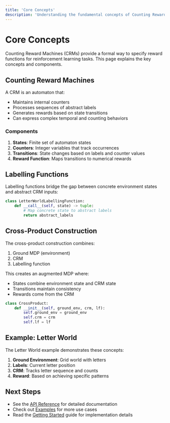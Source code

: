 ```yaml
---
title: 'Core Concepts'
description: 'Understanding the fundamental concepts of Counting Reward Machines'
---
```


# Core Concepts

Counting Reward Machines (CRMs) provide a formal way to specify reward functions for reinforcement learning tasks. This page explains the key concepts and components.

## Counting Reward Machines

A CRM is an automaton that:
- Maintains internal counters
- Processes sequences of abstract labels
- Generates rewards based on state transitions
- Can express complex temporal and counting behaviors

### Components

1. **States**: Finite set of automaton states
2. **Counters**: Integer variables that track occurrences
3. **Transitions**: State changes based on labels and counter values
4. **Reward Function**: Maps transitions to numerical rewards

## Labelling Functions

Labelling functions bridge the gap between concrete environment states and abstract CRM inputs:

```python
class LetterWorldLabellingFunction:
    def __call__(self, state) -> tuple:
        # Map concrete state to abstract labels
        return abstract_labels
```

## Cross-Product Construction

The cross-product construction combines:
1. Ground MDP (environment)
2. CRM
3. Labelling function

This creates an augmented MDP where:
- States combine environment state and CRM state
- Transitions maintain consistency
- Rewards come from the CRM

```python
class CrossProduct:
    def __init__(self, ground_env, crm, lf):
        self.ground_env = ground_env
        self.crm = crm
        self.lf = lf
```

## Example: Letter World

The Letter World example demonstrates these concepts:

1. **Ground Environment**: Grid world with letters
2. **Labels**: Current letter position
3. **CRM**: Tracks letter sequence and counts
4. **Reward**: Based on achieving specific patterns

## Next Steps

- See the [API Reference](/api-reference) for detailed documentation
- Check out [Examples](/examples) for more use cases
- Read the [Getting Started](/getting-started) guide for implementation details 